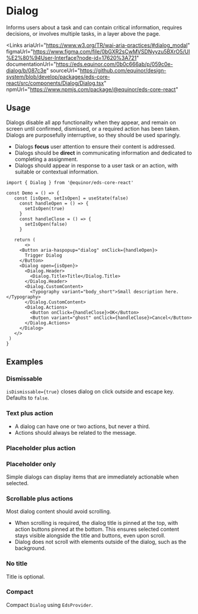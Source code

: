 
# Dialog

Informs users about a task and can contain critical information, requires decisions, or involves multiple tasks, in a layer above the page.

<Links 
    ariaUrl="https://www.w3.org/TR/wai-aria-practices/#dialog_modal"
    figmaUrl="https://www.figma.com/file/0bGXR2sCwMVSDNyyzu5BXrO5/UI%E2%80%94User-Interface?node-id=17620%3A721"
    documentationUrl="https://eds.equinor.com/0b0c666ab/p/059c0e-dialog/b/087c3e"
    sourceUrl="https://github.com/equinor/design-system/blob/develop/packages/eds-core-react/src/components/Dialog/Dialog.tsx"
    npmUrl="https://www.npmjs.com/package/@equinor/eds-core-react"
></Links>

<Story id="feedback-dialog--introduction" />
<PropsTable />

## Usage

Dialogs disable all app functionality when they appear, and remain on screen until confirmed, dismissed, or a required action has been taken.
Dialogs are purposefully interruptive, so they should be used sparingly.

<ul>
    <li>Dialogs <strong>focus</strong> user attention to ensure their content is addressed.</li>
    <li>Dialogs should be <strong>direct</strong> in communicating information and dedicated to completing a assignment.</li>
    <li>Dialogs should appear in response to a user task or an action, with suitable or contextual information.</li>
</ul>

 ```tsx
import { Dialog } from '@equinor/eds-core-react'

const Demo = () => {
    const [isOpen, setIsOpen] = useState(false)
      const handleOpen = () => {
        setIsOpen(true)
      }
      const handleClose = () => {
        setIsOpen(false)
      }

    return (
        <>
      <Button aria-haspopup="dialog" onClick={handleOpen}>
        Trigger Dialog
      </Button>
      <Dialog open={isOpen}>
        <Dialog.Header>
          <Dialog.Title>Title</Dialog.Title>
        </Dialog.Header>
        <Dialog.CustomContent>
          <Typography variant="body_short">Small description here.</Typography>
        </Dialog.CustomContent>
        <Dialog.Actions>
          <Button onClick={handleClose}>OK</Button>
          <Button variant="ghost" onClick={handleClose}>Cancel</Button>
        </Dialog.Actions>
      </Dialog>
    </>
  )
}
```

## Examples

### Dismissable

`isDismissable={true}` closes dialog on click outside and escape key. Defaults to `false`.

<Story id="feedback-dialog--dismissable" />

### Text plus action

<ul>
    <li> A dialog can have one or two actions, but never a third.</li>
    <li>Actions should always be related to the message. </li>
</ul>

<Story id="feedback-dialog--text-plus-action" />

### Placeholder plus action

<Story id="feedback-dialog--placeholder-plus-action" />

### Placeholder only

Simple dialogs can display items that are immediately actionable when selected.

<Story id="feedback-dialog--placeholder-only" />

### Scrollable plus actions

Most dialog content should avoid scrolling.
<ul>
    <li> When scrolling is required, the dialog title is pinned at the top, 
         with action buttons pinned at the bottom. This ensures selected content stays visible alongside the title and buttons, 
         even upon scroll.</li>
    <li>Dialog does not scroll with elements outside of the dialog, such as the background.</li>
</ul>

<Story id="feedback-dialog--scrollable-plus-actions" />

### No title

Title is optional.

<Story id="feedback-dialog--no-title" />

### Compact

Compact `Dialog` using `EdsProvider`.

<Story id="feedback-dialog--compact" />
